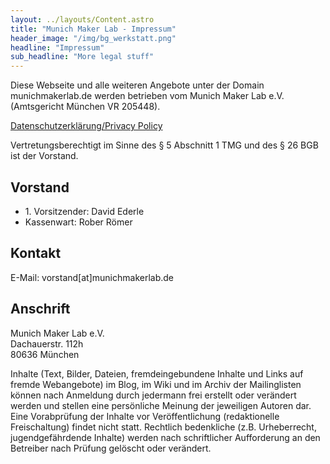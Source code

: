 ```yaml
---
layout: ../layouts/Content.astro
title: "Munich Maker Lab - Impressum"
header_image: "/img/bg_werkstatt.png"
headline: "Impressum"
sub_headline: "More legal stuff"
---
```


Diese Webseite und alle weiteren Angebote unter der Domain munichmakerlab.de 
werden betrieben vom Munich Maker Lab e.V. (Amtsgericht München VR 205448).

[Datenschutzerklärung/Privacy Policy](privacy.html)

Vertretungsberechtigt im Sinne des § 5 Abschnitt 1 TMG und des § 26 BGB ist 
der Vorstand.

## Vorstand

- 1.&nbsp;Vorsitzender: David Ederle
- Kassenwart: Rober Römer

## Kontakt

E-Mail: vorstand[at]munichmakerlab.de

## Anschrift

Munich Maker Lab e.V.  
Dachauerstr. 112h  
80636 München  

Inhalte (Text, Bilder, Dateien, fremdeingebundene Inhalte und Links auf 
fremde Webangebote) im Blog, im Wiki und im Archiv der Mailinglisten können 
nach Anmeldung durch jedermann frei erstellt oder verändert werden und 
stellen eine persönliche Meinung der jeweiligen Autoren dar. Eine 
Vorabprüfung der Inhalte vor Veröffentlichung (redaktionelle Freischaltung) 
findet nicht statt. Rechtlich bedenkliche (z.B. Urheberrecht, 
jugendgefährdende Inhalte) werden nach schriftlicher Aufforderung an den 
Betreiber nach Prüfung gelöscht oder verändert.
